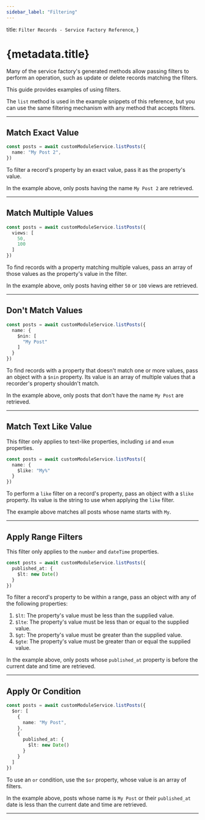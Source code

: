 ```yaml
---
sidebar_label: "Filtering"
---
```


  title: `Filter Records - Service Factory Reference`,
}

# {metadata.title}

Many of the service factory's generated methods allow passing filters to perform an operation, such as update or delete records matching the filters.

This guide provides examples of using filters.

<Note>

The `list` method is used in the example snippets of this reference, but you can use the same filtering mechanism with any method that accepts filters.

</Note>

---

## Match Exact Value

```ts
const posts = await customModuleService.listPosts({
  name: "My Post 2",
})
```

To filter a record's property by an exact value, pass it as the property's value.

In the example above, only posts having the name `My Post 2` are retrieved.

---

## Match Multiple Values

```ts
const posts = await customModuleService.listPosts({
  views: [
    50,
    100
  ]
})
```

To find records with a property matching multiple values, pass an array of those values as the property's value in the filter.

In the example above, only posts having either `50` or `100` views are retrieved.

---

## Don't Match Values

```ts
const posts = await customModuleService.listPosts({
  name: {
    $nin: [
      "My Post"
    ]
  }
})
```

To find records with a property that doesn't match one or more values, pass an object with a `$nin` property. Its value is an array of multiple values that a recorder's property shouldn't match.

In the example above, only posts that don't have the name `My Post` are retrieved.

---

## Match Text Like Value

<Note>

This filter only applies to text-like properties, including `id` and `enum` properties.

</Note>

```ts
const posts = await customModuleService.listPosts({
  name: {
    $like: "My%"
  }
})
```

To perform a `like` filter on a record's property, pass an object with a `$like` property. Its value is the string to use when applying the `like` filter.

The example above matches all posts whose name starts with `My`.

---

## Apply Range Filters

<Note>

This filter only applies to the `number` and `dateTime` properties.

</Note>

```ts
const posts = await customModuleService.listPosts({
  published_at: {
    $lt: new Date()
  }
})
```

To filter a record's property to be within a range, pass an object with any of the following properties:

1. `$lt`: The property's value must be less than the supplied value.
2. `$lte`: The property's value must be less than or equal to the supplied value.
3. `$gt`: The property's value must be greater than the supplied value.
4. `$gte`: The property's value must be greater than or equal the supplied value.

In the example above, only posts whose `published_at` property is before the current date and time are retrieved.

---

## Apply Or Condition

```ts
const posts = await customModuleService.listPosts({
  $or: [
    {
      name: "My Post",
    },
    {
      published_at: {
        $lt: new Date()
      }
    }
  ]
})
```

To use an `or` condition, use the `$or` property, whose value is an array of filters.

In the example above, posts whose name is `My Post` or their `published_at` date is less than the current date and time are retrieved.

---

